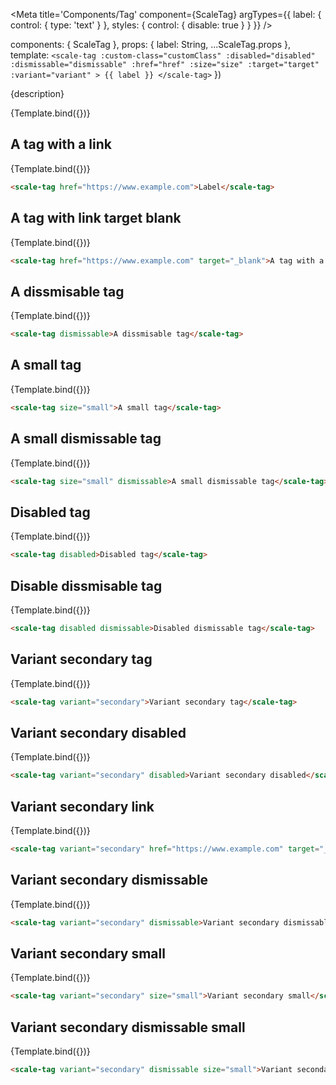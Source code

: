 
<Meta
  title='Components/Tag'
  component={ScaleTag}
  argTypes={{
    label: {
      control: { type: 'text' }
    },
    styles: {
      control: { disable: true }
    }
  }}
/>

  components: { ScaleTag },
  props: {
    label: String,
    ...ScaleTag.props
  },
  template: `
    <scale-tag
    :custom-class="customClass"
    :disabled="disabled"
    :dismissable="dismissable"
    :href="href"
    :size="size"
    :target="target"
    :variant="variant"
    >
    {{ label }}
    </scale-tag>
  `
})


<Description>{description}</Description>

<Preview withSource="none">
  <Story
    name='Standard'
    args={{
      label: 'A tag'
    }}
  >
    {Template.bind({})}
  </Story>
</Preview>

<Props story="Standard"/>

## A tag with a link

<Preview withSource="none">
    <Story
    name="With link"
    args={{
        href: 'https://www.example.com',
        label: 'A tag with a link'
    }}
    >
    {Template.bind({})}
    </Story>
</Preview>

```html
<scale-tag href="https://www.example.com">Label</scale-tag>
```

## A tag with link target blank

<Preview withSource="none">
    <Story
    name="With link target blank"
    args={{
        href: 'https://www.example.com',
        label: 'A tag with a link target blank',
        target: '_blank'
    }}
    >
        {Template.bind({})}
    </Story>
</Preview>

```html
<scale-tag href="https://www.example.com" target="_blank">A tag with a link target blank</scale-tag>
```

## A dissmisable tag

<Preview withSource="none">
    <Story
    name="A dissmisable tag"
    args={{
        label: 'A dissmisable tag',
        dismissable: true
    }}>
    {Template.bind({})}
    </Story>
</Preview>

```html
<scale-tag dismissable>A dissmisable tag</scale-tag>
```

## A small tag

<Preview withSource="none">
    <Story
    name="A small tag"
    args={{
        label: 'A small tag',
        size: 'small'
    }}>
    {Template.bind({})}
    </Story>
</Preview>

```html
<scale-tag size="small">A small tag</scale-tag>
```

## A small dismissable tag

<Preview withSource="none">
    <Story
    name="A small dismissable tag"
    args={{
        label: 'A small dismissable tag',
        size: 'small',
        dismissable: true
    }}>
    {Template.bind({})}
    </Story>
</Preview>

```html
<scale-tag size="small" dismissable>A small dismissable tag</scale-tag>
```

## Disabled tag

<Preview withSource="none">
    <Story
    name="Disabled tag"
    args={{
        label: 'Disabled tag',
        disabled: true
    }}>
    {Template.bind({})}
    </Story>
</Preview>

```html
<scale-tag disabled>Disabled tag</scale-tag>
```

## Disable dissmisable tag

<Preview withSource="none">
    <Story
    name="Disabled dismissable tag"
    args={{
        label: 'Disabled dismissable tag',
        disabled: true,
        dismissable: true,
    }}>
    {Template.bind({})}
    </Story>
</Preview>

```html
<scale-tag disabled dismissable>Disabled dismissable tag</scale-tag>
```

## Variant secondary tag

<Preview withSource="none">
    <Story
    name="Variant secondary tag"
    args={{
        label: 'Variant secondary tag',
        variant: 'secondary'
    }}>
    {Template.bind({})}
    </Story>
</Preview>

```html
<scale-tag variant="secondary">Variant secondary tag</scale-tag>
```

## Variant secondary disabled

<Preview withSource="none">
    <Story
    name="Variant secondary disabled"
    args={{
        label: 'Variant secondary disabled',
        variant: 'secondary',
        disabled: true
    }}>
    {Template.bind({})}
    </Story>
</Preview>

```html
<scale-tag variant="secondary" disabled>Variant secondary disabled</scale-tag>
```

## Variant secondary link

<Preview withSource="none">
    <Story
    name="Variant secondary link"
    args={{
        label: 'Variant secondary link',
        variant: 'secondary',
        href: 'https://www.example.com',
        target: '_blank'
    }}>
    {Template.bind({})}
    </Story>
</Preview>

```html
<scale-tag variant="secondary" href="https://www.example.com" target="_blank">Variant secondary link</scale-tag>
```

## Variant secondary dismissable

<Preview withSource="none">
    <Story
    name="Variant secondary dismissable"
    args={{
        label: 'Variant secondary dismissable',
        variant: 'secondary',
        dismissable: true
    }}>
    {Template.bind({})}
    </Story>
</Preview>

```html
<scale-tag variant="secondary" dismissable>Variant secondary dismissable</scale-tag>
```

## Variant secondary small

<Preview withSource="none">
    <Story
    name="Variant secondary small"
    args={{
        label: 'Variant secondary small',
        variant: 'secondary',
        size: 'small'
    }}>
    {Template.bind({})}
    </Story>
</Preview>

```html
<scale-tag variant="secondary" size="small">Variant secondary small</scale-tag>
```

## Variant secondary dismissable small

<Preview withSource="none">
    <Story
    name="Variant secondary dismissable small"
    args={{
        label: 'Variant secondary dismissable small',
        variant: 'secondary',
        dismissable: true,
        size: 'small'
    }}>
    {Template.bind({})}
    </Story>
</Preview>

```html
<scale-tag variant="secondary" dismissable size="small">Variant secondary dismissable small</scale-tag>
```
